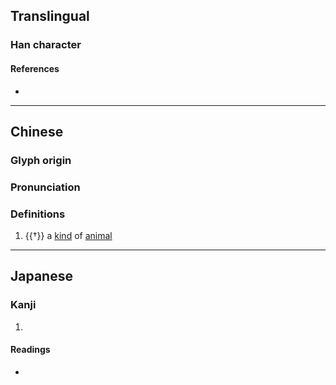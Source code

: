 {{character info}}
==Translingual==

===Han character===
{{Han char|rn=94|rad=犬|as=03|sn=6|four=|canj=KHKNI|ids=⿰犭丸}}

====References====
* {{Han ref|kx=0706.120|dkj=20246|hdz=21333.070|uh=72B1|ud=29361}}

----
==Chinese==
{{zh-forms}}

===Glyph origin===
{{Han etym}}

===Pronunciation===
{{zh-pron
|m=jǐ
|mc=y
|oc=y
|cat=n
}}

===Definitions===
{{zh-hanzi}}

# {{†}} a [[kind]] of [[animal]]

----

==Japanese==

===Kanji===
{{ja-kanji|grade=|rs=犬03}}

# {{rfdef|ja|sort=犬03}}

====Readings====
* {{ja-readings|on=[[けき]] (keki), [[きゃく]] (kyaku)|kun=}}